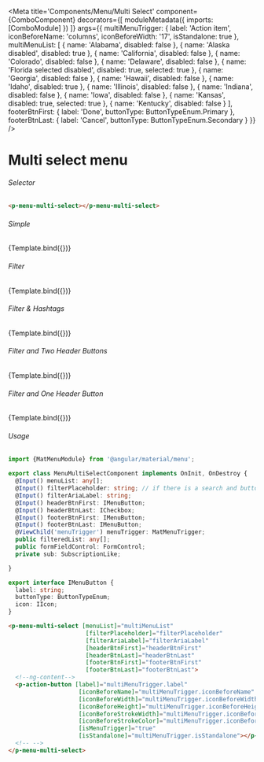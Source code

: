 


<Meta title='Components/Menu/Multi Select'
    component={ComboComponent}
    decorators={[
      moduleMetadata({
          imports: [ComboModule]
      })
    ]}
    args={{
      multiMenuTrigger: {
        label: 'Action item',
        iconBeforeName: 'columns',
        iconBeforeWidth: '17',
        isStandalone: true
      },
      multiMenuList: [
        { name: 'Alabama',
          disabled: false
        },
        { name: 'Alaska disabled',
          disabled: true
        },
        { name: 'California',
          disabled: false
        },
        { name: 'Colorado',
          disabled: false
        },
        { name: 'Delaware',
          disabled: false
        },
        { name: 'Florida selected disabled',
          disabled: true,
          selected: true
        },
        { name: 'Georgia',
          disabled: false
        },
        { name: 'Hawaii',
          disabled: false
        },
        { name: 'Idaho',
          disabled: true
        },
        { name: 'Illinois',
          disabled: false
        },
        { name: 'Indiana',
          disabled: false
        },
        { name: 'Iowa',
          disabled: false
        },
        { name: 'Kansas',
          disabled: true,
          selected: true
        },
        { name: 'Kentucky',
          disabled: false
        }
      ],
      footerBtnFirst: {
        label: 'Done',
        buttonType: ButtonTypeEnum.Primary
      },
      footerBtnLast: {
        label: 'Cancel',
        buttonType: ButtonTypeEnum.Secondary
      }
    }}
 />


# Multi select menu

###### Selector
```html
<p-menu-multi-select></p-menu-multi-select>
```
###### Simple
<Canvas>
  <Story name="Multi Select"
    args={{
    }}>
    {Template.bind({})}
  </Story>
</Canvas>

###### Filter 
<Canvas>
  <Story name="Multi Select with Filter"
    args={{
      filterAriaLabel: 'Find Label',
      filterPlaceholder: 'Find Label'
    }}>
    {Template.bind({})}
  </Story>
</Canvas>

###### Filter & Hashtags
<Canvas>
  <Story name="Multi Select with Filter & Hashtags"
    args={{
      filterAriaLabel: 'Find Label',
      filterPlaceholder: 'Find Label',
      hashtagList: [
        { label: 'Very long long long long Hashtag' },
        { label: 'Very long Hashtag' },
        { label: 'Hashtag' },
        { label: 'Another Hashtag' }
      ]
    }}>
    {Template.bind({})}
  </Story>
</Canvas>

###### Filter and Two Header Buttons
<Canvas>
  <Story name="Filter and Two Header Buttons"
    args={{
      filterAriaLabel: 'Find Label',
      filterPlaceholder: 'Find Label',
      headerBtnFirst: {
        label: 'Clear selected',
        buttonType: ButtonTypeEnum.Tertiary,
        icon: {
          iconName: 'eraser',
          width: '15',
          height: '15'
        }
      },
      headerBtnLast: {
        label: 'Not equal to'
      },
    }}>
    {Template.bind({})}
  </Story>
</Canvas>

###### Filter and One Header Button
<Canvas>
  <Story name="Filter and One Header Button"
    args={{
      filterAriaLabel: 'Find Label',
      filterPlaceholder: 'Find Label',
      headerBtnFirst: {
        label: 'Clear selected',
        buttonType: ButtonTypeEnum.Tertiary,
        icon: {
          iconName: 'eraser',
          width: '15',
          height: '15'
        }
      }
    }}>
    {Template.bind({})}
  </Story>
</Canvas>

###### Usage
```ts
import {MatMenuModule} from '@angular/material/menu';

export class MenuMultiSelectComponent implements OnInit, OnDestroy {
  @Input() menuList: any[];
  @Input() filterPlaceholder: string; // if there is a search and buttons
  @Input() filterAriaLabel: string;
  @Input() headerBtnFirst: IMenuButton;
  @Input() headerBtnLast: ICheckbox;
  @Input() footerBtnFirst: IMenuButton;
  @Input() footerBtnLast: IMenuButton;
  @ViewChild('menuTrigger') menuTrigger: MatMenuTrigger;
  public filteredList: any[];
  public formFieldControl: FormControl;
  private sub: SubscriptionLike;

}

export interface IMenuButton {
  label: string;
  buttonType: ButtonTypeEnum;
  icon: IIcon;
}
```
```html
<p-menu-multi-select [menuList]="multiMenuList"
                      [filterPlaceholder]="filterPlaceholder"
                      [filterAriaLabel]="filterAriaLabel"
                      [headerBtnFirst]="headerBtnFirst"
                      [headerBtnLast]="headerBtnLast"
                      [footerBtnFirst]="footerBtnFirst"
                      [footerBtnLast]="footerBtnLast">
  <!--ng-content-->
  <p-action-button [label]="multiMenuTrigger.label"
                    [iconBeforeName]="multiMenuTrigger.iconBeforeName"
                    [iconBeforeWidth]="multiMenuTrigger.iconBeforeWidth"
                    [iconBeforeHeight]="multiMenuTrigger.iconBeforeHeight"
                    [iconBeforeStrokeWidth]="multiMenuTrigger.iconBeforeStrokeWidth"
                    [iconBeforeStrokeColor]="multiMenuTrigger.iconBeforeStrokeColor"
                    [isMenuTrigger]="true"
                    [isStandalone]="multiMenuTrigger.isStandalone"></p-action-button>
  <!-- -->
</p-menu-multi-select>
```

